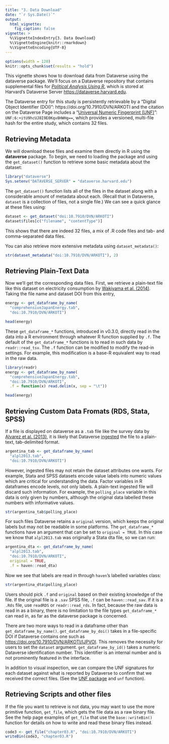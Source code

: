```yaml
---
title: "3. Data Download"
date: "`r Sys.Date()`"
output:
  html_vignette:
    fig_caption: false
vignette: >
  %\VignetteIndexEntry{3. Data Download}
  %\VignetteEngine{knitr::rmarkdown}
  %\VignetteEncoding{UTF-8}
---
```


```r
options(width = 120)
knitr::opts_chunk$set(results = "hold")
```

This vignette shows how to download data from Dataverse using the dataverse package. We'll focus on a Dataverse repository that contains supplemental files for [*Political Analysis Using R*](https://www.springer.com/gb/book/9783319234458), which is stored at Harvard's Dataverse Server <https://dataverse.harvard.edu>.

The Dataverse entry for this study is persistently retrievable by a "Digital Object Identifier (DOI)": https://doi.org/10.7910/DVN/ARKOTI and the citation on the Dataverse Page includes a "[Universal Numeric Fingerprint (UNF)](https://guides.dataverse.org/en/latest/developers/unf/index.html)": `UNF:6:+itU9hcUJ8I9E0Kqv8HWHg==`, which provides a versioned, multi-file hash for the entire study, which contains 32 files.


## Retrieving Metadata

We will download these files and examine them directly in R using the **dataverse** package. To begin, we need to loading the package and using the `get_dataset()` function to retrieve some basic metadata about the dataset:

```r
library("dataverse")
Sys.setenv("DATAVERSE_SERVER" = "dataverse.harvard.edu")
```

The `get_dataset()` function lists all of the files in the dataset along with a considerable amount of metadata about each. (Recall that in Dataverse, `dataset` is a collection of files, not a single file.)  We can see a quick glance at these files using:

```r
dataset <- get_dataset("doi:10.7910/DVN/ARKOTI")
dataset$files[c("filename", "contentType")]
```

This shows that there are indeed 32 files, a mix of .R code files and tab- and comma-separated data files.

You can also retrieve more extensive metadata using `dataset_metadata()`:

```r
str(dataset_metadata("doi:10.7910/DVN/ARKOTI"), 2)
```




## Retrieving Plain-Text Data

Now we'll get the corresponding data files. First, we retrieve a plain-text file like this dataset on electricity consumption by [Wakiyama et al. (2014)](https://doi.org/10.7910/DVN/ARKOTI/GN1MRT). Taking the file name and dataset DOI from this entry,

```r
energy <- get_dataframe_by_name(
  "comprehensiveJapanEnergy.tab",
  "doi:10.7910/DVN/ARKOTI")

head(energy)
```

These `get_dataframe_*` functions, introduced in v0.3.0, directly read in the data into a R environment through whatever R function supplied by `.f`. The default of the  `get_dataframe_*` functions is to read in such data by `readr::read_tsv`. The `.f` function can be modified to modify the read-in settings. For example, this modification is a base-R equivalent way to read in the raw data.


```r
library(readr)
energy <- get_dataframe_by_name(
  "comprehensiveJapanEnergy.tab",
  "doi:10.7910/DVN/ARKOTI",
  .f = function(x) read.delim(x, sep = "\t"))

head(energy)
```



## Retrieving Custom Data Fromats (RDS, Stata, SPSS)


If a file is displayed on dataverse as a `.tab` file like the survey data by [Alvarez et al. (2013)](https://doi.org/10.7910/DVN/ARKOTI/A8YRMP), it is likely that Dataverse [ingested](https://guides.dataverse.org/en/latest/user/tabulardataingest/index.html) the file to a plain-text, tab-delimited format.

```r
argentina_tab <- get_dataframe_by_name(
  "alpl2013.tab",
  "doi:10.7910/DVN/ARKOTI")
```


However, ingested files may not retain the dataset attributes one wants. For example, Stata and SPSS datasets encode value labels into numeric values which are critical for understanding the data. Factor variables in R dataframes encode levels, not only labels. A plain-text ingested file will discard such information. For example,  the `polling_place` variable in this data is only given by numbers, although the original data labelled these numbers with informative values.

```r
str(argentina_tab$polling_place)
```

For such files Dataverse retains a `original` version, which keeps the original labels but may not be readable in some platforms. The `get_dataframe_*` functions have an argument that can be set to `original = TRUE`. In this case we know that `alpl2013.tab` was originally a Stata dta file, so we can run:

```r
argentina_dta <- get_dataframe_by_name(
  "alpl2013.tab",
  "doi:10.7910/DVN/ARKOTI",
  original = TRUE,
  .f = haven::read_dta)
```

Now we see that labels are read in through `haven`'s labelled variables class:

```r
str(argentina_dta$polling_place)
```



Users should pick `.f` and `original` based on their existing knowledge of the file. If the original file is a `.sav` SPSS file, `.f` can be `haven::read_sav`. If it is a `.Rds` file, use `readRDS` or `readr::read_rds`. In fact, because the raw data is read in as a binary, there is no limitation to the file types `get_dataframe_*` can read in, as far as the dataverse package is concerned.

There are two more ways to read in a dataframe other than `get_dataframe_by_name()`. `get_dataframe_by_doi()` takes in a file-specific DOI if Dataverse contains one such as <https://doi.org/10.7910/DVN/ARKOTI/IJPVOI>. This removes the necessity for users to set the `dataset` argument. `get_dataframe_by_id()` takes a numeric Dataverse identification number. This identifier is an internal number and is not prominently featured in the interface.


In addition to visual inspection, we can compare the UNF signatures for each dataset against what is reported by Dataverse to confirm that we received the correct files. (See the [UNF package](https://cran.r-project.org/package=UNF) and `unf` function).



## Retrieving Scripts and other files

If the file you want to retrieve is not data, you may want to use the  more primitive function, `get_file`, which gets the file data as a raw binary file. See the help page examples of `get_file` that use the `base::writeBin()` function for details on how to write and read these binary files instead.

```r
code3 <- get_file("chapter03.R", "doi:10.7910/DVN/ARKOTI")
writeBin(code3, "chapter03.R")
```
